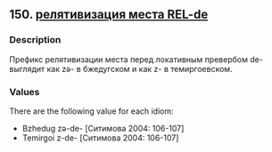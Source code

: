 ## 150. <a href =  'https://agricolamz.github.io/The_Circassian_Isoglosses_Database/150.html'>релятивизация места REL-de</a>
### Description

Префикс релятивизации места перед локативным превербом de- выглядит как zə- в бжедугском и как z- в темиргоевском.

### Values
There are the following value for each idiom:

* Bzhedug  zə-de- [Ситимова 2004: 106-107] 
* Temirgoi  z-de- [Ситимова 2004: 106-107] 

